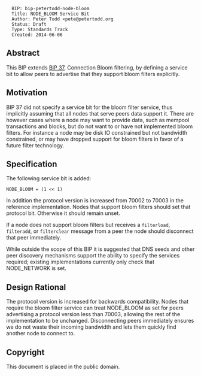 <pre>
  BIP: bip-petertodd-node-bloom
  Title: NODE_BLOOM Service Bit
  Author: Peter Todd <pete@petertodd.org
  Status: Draft
  Type: Standards Track
  Created: 2014-06-06
</pre>

==Abstract==

This BIP extends [[bip-0037.mediawiki|BIP 37]], Connection Bloom filtering, by
defining a service bit to allow peers to advertise that they support bloom
filters explicitly.


==Motivation==

BIP 37 did not specify a service bit for the bloom filter service, thus
implicitly assuming that all nodes that serve peers data support it. There are
however cases where a node may want to provide data, such as mempool
transactions and blocks, but do not want to or have not implemented bloom
filters. For instance a node may be disk IO constrained but not bandwidth
constrained, or may have dropped support for bloom filters in favor of a future
filter technology.


==Specification==

The following service bit is added:

<code>NODE_BLOOM = (1 << 1)</code>

In addition the protocol version is increased from 70002 to 70003 in the
reference implementation. Nodes that support bloom filters should set that
protocol bit. Otherwise it should remain unset.

If a node does not support bloom filters but receives a
<code>filterload</code>, <code>filteradd</code>, or <code>filterclear</code>
message from a peer the node should disconnect that peer immediately.

While outside the scope of this BIP it is suggested that DNS seeds and other
peer discovery mechanisms support the ability to specify the services required;
existing implementations currently only check that NODE_NETWORK is set.


==Design Rational==

The protocol version is increased for backwards compatibility. Nodes that
require the bloom filter service can treat NODE_BLOOM as set for peers
advertising a protocol version less than 70003, allowing the rest of the
implementation to be unchanged. Disconnecting peers immediately ensures we do
not waste their incoming bandwidth and lets them quickly find another node to
connect to.


==Copyright==

This document is placed in the public domain.

